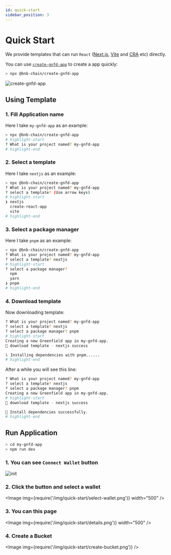 ```yaml
---
id: quick-start
sidebar_position: 3
---
```



# Quick Start

We provide templates that can run `React` ([Next.js](https://nextjs.org/), [Vite](https://vitejs.dev/) and [CRA](https://create-react-app.dev/) etc) directly.

You can use [`create-gnfd-app`](https://github.com/bnb-chain/greenfield-js-sdk/tree/main/packages/create-gnfd-app) to create a app quickly:

```bash
> npx @bnb-chain/create-gnfd-app
```

![create-gnfd-app](/img/quick-start/gnfd-template.gif)

## Using Template

### 1. Fill Application name

Here I take `my-gnfd-app` as an example:

```bash
> npx @bnb-chain/create-gnfd-app
# highlight-start
? What is your project named? my-gnfd-app
# highlight-end
```

### 2. Select a template

Here I take `nextjs` as an example:

```bash
> npx @bnb-chain/create-gnfd-app
? What is your project named? my-gnfd-app
? select a template? (Use arrow keys)
# highlight-start
❯ nextjs
  create-react-app
  vite
# highlight-end
```

### 3. Select a package manager

Here I take `pnpm` as an example:

```bash
> npx @bnb-chain/create-gnfd-app
? What is your project named? my-gnfd-app
? select a template? nextjs
# highlight-start
? select a package manager?
  npm
  yarn
❯ pnpm
# highlight-end
```

### 4. Download template

Now downloading template:

```bash
? What is your project named? my-gnfd-app
? select a template? nextjs
? select a package manager? pnpm
# highlight-start
Creating a new Greenfield app in my-gnfd-app.
🎉 download template - nextjs success

⠧ Installing dependencies with pnpm......
# highlight-end
```

After a while you will see this line:

```bash
? What is your project named? my-gnfd-app
? select a template? nextjs
? select a package manager? pnpm
Creating a new Greenfield app in my-gnfd-app.
# highlight-start
🎉 download template - nextjs success

🎉 Install dependencies successfully.
# highlight-end
```

## Run Application

```bash
> cd my-gnfd-app
> npm run dev
```

### 1. You can see `Connect Wallet` button

  ![init](/img/quick-start/init.png)

### 2. Click the button and select a wallet

  <Image img={require('/img/quick-start/select-wallet.png')} width="500" />

### 3. You can this page

  <Image img={require('/img/quick-start/details.png')} width="500" />

### 4. Create a Bucket

  <Image img={require('/img/quick-start/create-bucket.png')} />
